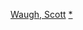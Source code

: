{{Navbox
|name = 斯科特·沃
|title = [[斯科特·沃夫]]執導電影
|state = {{{state|autocollapse}}}
|listclass = hlist

| list1 = 
* 《[[勇者行动]]》（2012）
* 《[[极品飞车 (电影)|极品飞车]]》（2014）
* 《[[我要活下去 (電影)|我要活下去]]》（2017）
* 《[[狂怒沙暴]]》（2022）
* 《[[浴血任務4]]》（TBA）
}}<noinclude>
{{collapsible option}}
[[Category:美国电影导演模板|Waugh, Scott]]
[[Category:史考特·沃夫電影|*]]
</noinclude>